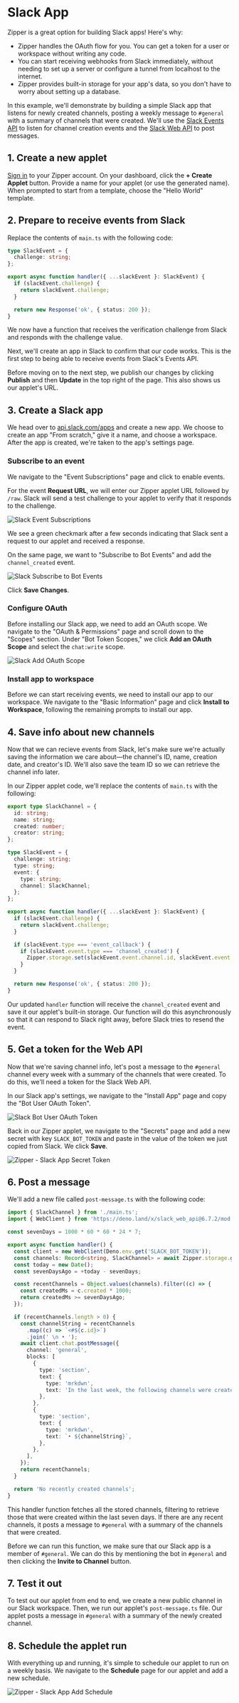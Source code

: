 # Slack App

Zipper is a great option for building Slack apps! Here's why:

- Zipper handles the OAuth flow for you. You can get a token for a user or workspace without writing any code.
- You can start receiving webhooks from Slack immediately, without needing to set up a server or configure a tunnel from localhost to the internet.
- Zipper provides built-in storage for your app's data, so you don't have to worry about setting up a database.

In this example, we'll demonstrate by building a simple Slack app that listens for newly created channels, posting a weekly message to `#general` with a summary of channels that were created. We'll use the [Slack Events API](https://api.slack.com/events-api) to listen for channel creation events and the [Slack Web API](https://api.slack.com/web) to post messages.

## 1. Create a new applet

[Sign in](https://zipper.dev/auth/signin) to your Zipper account. On your dashboard, click the **+ Create Applet** button. Provide a name for your applet (or use the generated name). When prompted to start from a template, choose the "Hello World" template.

## 2. Prepare to receive events from Slack

Replace the contents of `main.ts` with the following code:

```typescript
type SlackEvent = {
  challenge: string;
};

export async function handler({ ...slackEvent }: SlackEvent) {
  if (slackEvent.challenge) {
    return slackEvent.challenge;
  }

  return new Response('ok', { status: 200 });
}
```

We now have a function that receives the verification challenge from Slack and responds with the challenge value.

Next, we'll create an app in Slack to confirm that our code works. This is the first step to being able to receive events from Slack's Events API.

Before moving on to the next step, we publish our changes by clicking **Publish** and then **Update** in the top right of the page. This also shows us our applet's URL.

## 3. Create a Slack app

We head over to [api.slack.com/apps](https://api.slack.com/apps) and create a new app. We choose to create an app "From scratch," give it a name, and choose a workspace. After the app is created, we're taken to the app's settings page.

### Subscribe to an event

We navigate to the "Event Subscriptions" page and click to enable events.

For the event **Request URL**, we will enter our Zipper applet URL followed by `/raw`. Slack will send a test challenge to your applet to verify that it responds to the challenge.

![Slack Event Subscriptions](public/images/slack-event-subscriptions.png)

We see a green checkmark after a few seconds indicating that Slack sent a request to our applet and received a response.

On the same page, we want to "Subscribe to Bot Events" and add the `channel_created` event.

![Slack Subscribe to Bot Events](public/images/slack-subscribe-bot-events.png)

Click **Save Changes**.

### Configure OAuth

Before installing our Slack app, we need to add an OAuth scope. We navigate to the "OAuth & Permissions" page and scroll down to the "Scopes" section. Under "Bot Token Scopes," we click **Add an OAuth Scope** and select the `chat:write` scope.

![Slack Add OAuth Scope](public/images/slack-scopes-chat-write.png)

### Install app to workspace

Before we can start receiving events, we need to install our app to our workspace. We navigate to the "Basic Information" page and click **Install to Workspace**, following the remaining prompts to install our app.

## 4. Save info about new channels

Now that we can recieve events from Slack, let's make sure we're actually saving the information we care about—the channel's ID, name, creation date, and creator's ID. We'll also save the team ID so we can retrieve the channel info later.

In our Zipper applet code, we'll replace the contents of `main.ts` with the following:

```typescript
export type SlackChannel = {
  id: string;
  name: string;
  created: number;
  creator: string;
};

type SlackEvent = {
  challenge: string;
  type: string;
  event: {
    type: string;
    channel: SlackChannel;
  };
};

export async function handler({ ...slackEvent }: SlackEvent) {
  if (slackEvent.challenge) {
    return slackEvent.challenge;
  }

  if (slackEvent.type === 'event_callback') {
    if (slackEvent.event.type === 'channel_created') {
      Zipper.storage.set(slackEvent.event.channel.id, slackEvent.event.channel);
    }
  }

  return new Response('ok', { status: 200 });
}
```

Our updated `handler` function will receive the `channel_created` event and save it our applet's built-in storage. Our function will do this asynchronously so that it can respond to Slack right away, before Slack tries to resend the event.

## 5. Get a token for the Web API

Now that we're saving channel info, let's post a message to the `#general` channel every week with a summary of the channels that were created. To do this, we'll need a token for the Slack Web API.

In our Slack app's settings, we navigate to the "Install App" page and copy the "Bot User OAuth Token".

![Slack Bot User OAuth Token](public/images/slack-bot-user-oauth-token.png)

Back in our Zipper applet, we navigate to the "Secrets" page and add a new secret with key `SLACK_BOT_TOKEN` and paste in the value of the token we just copied from Slack. We click **Save**.

![Zipper - Slack App Secret Token](public/images/slack-app-secret-token.png)

## 6. Post a message

We'll add a new file called `post-message.ts` with the following code:

```typescript
import { SlackChannel } from './main.ts';
import { WebClient } from 'https://deno.land/x/slack_web_api@6.7.2/mod.js';

const sevenDays = 1000 * 60 * 60 * 24 * 7;

export async function handler() {
  const client = new WebClient(Deno.env.get('SLACK_BOT_TOKEN'));
  const channels: Record<string, SlackChannel> = await Zipper.storage.getAll();
  const today = new Date();
  const sevenDaysAgo = +today - sevenDays;

  const recentChannels = Object.values(channels).filter((c) => {
    const createdMs = c.created * 1000;
    return createdMs >= sevenDaysAgo;
  });

  if (recentChannels.length > 0) {
    const channelString = recentChannels
      .map((c) => `<#${c.id}>`)
      .join(' \n • ');
    await client.chat.postMessage({
      channel: 'general',
      blocks: [
        {
          type: 'section',
          text: {
            type: 'mrkdwn',
            text: 'In the last week, the following channels were created:',
          },
        },
        {
          type: 'section',
          text: {
            type: 'mrkdwn',
            text: `• ${channelString}`,
          },
        },
      ],
    });
    return recentChannels;
  }

  return 'No recently created channels';
}
```

This handler function fetches all the stored channels, filtering to retrieve those that were created within the last seven days. If there are any recent channels, it posts a message to `#general` with a summary of the channels that were created.

Before we can run this function, we make sure that our Slack app is a member of `#general`. We can do this by mentioning the bot in `#general` and then clicking the **Invite to Channel** button.

## 7. Test it out

To test out our applet from end to end, we create a new public channel in our Slack workspace. Then, we run our applet's `post-message.ts` file. Our applet posts a message in `#general` with a summary of the newly created channel.

## 8. Schedule the applet run

With everything up and running, it's simple to schedule our applet to run on a weekly basis. We navigate to the **Schedule** page for our applet and add a new schedule.

![Zipper - Slack App Add Schedule](public/images/slack-app-add-schedule.png)


